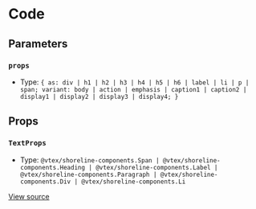 # Code

## Parameters

### `props`

- Type: `{ as: div | h1 | h2 | h3 | h4 | h5 | h6 | label | li | p | span; variant: body | action | emphasis | caption1 | caption2 | display1 | display2 | display3 | display4; }`

## Props

### `TextProps`

- Type: `@vtex/shoreline-components.Span | @vtex/shoreline-components.Heading | @vtex/shoreline-components.Label | @vtex/shoreline-components.Paragraph | @vtex/shoreline-components.Div | @vtex/shoreline-components.Li`

[View source](https://github.com/vtex/shoreline/blob/4b310ee4d/packages/components/src/text/text.tsx#L6)
